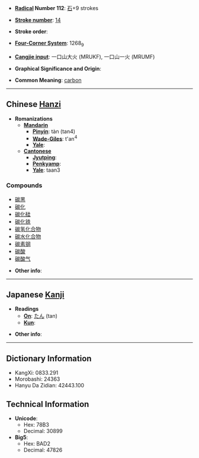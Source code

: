 * '''[[Wiktionary:Chinese radical index| Radical]] Number 112''': [[Wiktionary:Chinese radical index 石|石]]+9 strokes

* '''[[Wiktionary:Chinese total strokes index|Stroke number]]''': [[Wiktionary:Chinese total strokes index 14|14]]

* '''Stroke order''': 

* '''[[Wiktionary:Chinese four corner index|Four-Corner System]]''': 1268<sub>9</sub>

* '''[[Wiktionary:Chinese Cangjie index|Cangjie input]]''': 一口山大火 (MRUKF), 一口山一火 (MRUMF)

* '''Graphical Significance and Origin''': 

* '''Common Meaning''': [[carbon]]

----

== Chinese [[Hanzi]] ==

* '''Romanizations'''
** '''[[Mandarin]]'''
*** '''[[Pinyin]]''': tàn (tan4)
*** '''[[Wade-Giles]]''': t'an<sup>4</sup>
*** '''[[Yale]]''': 
** '''[[Cantonese]]'''
*** '''[[Jyutping]]''':
*** '''[[Penkyamp]]''': 
*** '''[[Yale]]''': taan3

===Compounds===
*[[碳黑]]
*[[碳化]]
*[[碳化硅]]
*[[碳化铁]]
*[[碳氢化合物]]
*[[碳水化合物]]
*[[碳素钢]]
*[[碳酸]]
*[[碳酸气]]

* '''Other info''': 

----

== Japanese [[Kanji]] ==

* '''Readings'''
** '''[[On]]''': [[たん]] (tan)
** '''[[Kun]]''': 

* '''Other info''':  

----

== Dictionary Information ==

* KangXi: 0833.291
* Morobashi: 24363
* Hanyu Da Zidian: 42443.100

== Technical Information ==

* '''Unicode''':
** Hex: 78B3
** Decimal: 30899
* '''Big5''':
** Hex: BAD2
** Decimal: 47826